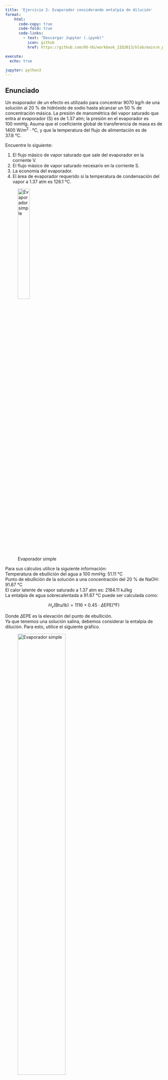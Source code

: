 ```yaml
---
title: 'Ejercicio 2: Evaporador considerando entalpía de dilución'
format:
    html: 
      code-copy: true
      code-fold: true
      code-links: 
        - text: "Descargar Jupyter (.ipynb)"
          icon: github
          href: https://github.com/OO-UU/workbook_IIQ2013/blob/main/e_prop/08_evaporadores/jupyter/e08_2.ipynb

execute: 
  echo: true

jupyter: python3
---
```


## Enunciado

Un evaporador de un efecto es utilizado para concentrar $9070~\text{kg/h}$ de una solución al $20~\%$ de hidróxido de sodio hasta alcanzar un $50~\%$ de concentración másica. La presión de manométrica del vapor saturado que entra al evaporador ($\text{S}$) es de $1.37~\text{atm}$; la presión en el evaporador es $100~\text{mmHg}$. Asuma que el coeficiente global de transferencia de masa es de $1400~\text{W/m}^2\cdot\text{°C}$, y que la temperatura del flujo de alimentación es de $37.8~\text{°C}$.

Encuentre lo siguiente:

1. El flujo másico de vapor saturado que sale del evaporador en la corriente $\text{V}$.
2. El flujo másico de vapor saturado necesario en la corriente $\text{S}$.
3. La economía del evaporador.
4. El área de evaporador requerido si la temperatura de condensación del vapor a $1.37~\text{atm}$ es $126.1~\text{°C}$.

![Evaporador simple](./images/img08_2-1.png){width="30%"}

Para sus cálculos utilice la siguiente información:\
Temperatura de ebullición del agua a $100~\text{mmHg}$: $51.11~\text{°C}$\
Punto de ebullición de la solución a una concentración del $20~\%$ de NaOH: $91.67~\text{°C}$\
El calor latente de vapor saturado a $1.37~\text{atm}$ es: $2184.11~\text{kJ/kg}$\
La entalpía de agua sobrecalentada a $91.67~\text{°C}$ puede ser calculada como:

$$
H_v \text{(Btu/lb)} = 1116+0.45\cdot\Delta\text{EPE}\text{(°F)}
$$

Donde $\Delta\text{EPE}$ es la elevación del punto de ebullición.\
Ya que tenemos una solución salina, debemos considerar la entalpía de dilución. Para esto, utilice el siguiente gráfico.

![Evaporador simple](./images/img08_2-2.png){width="60%"}

## Solución

<button class="btn btn-success" data-bs-toggle="collapse" href="#e08_2-sol" aria-expanded="false">Mostrar solución</button>

::: {#e08_2-sol .collapse .multi-collapse}

### Inciso 1

```python
import handcalcs.render
handcalcs.set_option("custom_symbols",{"dEPE": "\Delta EPE", "dotm": "\dot m", "lambda": "\lambda", "Tebs": "T^eb", "dT": "\Delta T"})
handcalcs.set_option("latex_block_start", "$$")
handcalcs.set_option("latex_block_end", "$$")
```

Se debe cumplir la conservación de masa, tal que

$$
w_F\cdot F = w_L\cdot L
$$

```python
%%render params
dotm_F = 9070 #kg/h
w_F = 0.2 
w_L = 0.5
```

```python
%%render short
dotm_L = dotm_F*(w_F/w_L) #kg/h
```

Por balance de masa se despeja $\dot{m}_V$.

```python
%%render short 0
dotm_V = dotm_F-dotm_L #kg/h
```

### Inciso 2

Se debe despejar $\dot{m}_s$ a partir del balance de energía.

$$
\dot{m}_s\cdot\lambda_s = \dot{m}_v\cdot H_v + \dot{m}_L\cdot H_L - \dot{m}_F\cdot H_F
$$

```python
%%render params
Tebs_sol = 91.67 #$^\circ$C
Tebs_w = 51.11 #$^\circ$C
lambda_s = 2184.11 #kJ/kg
```

Por definición, el $\Delta\text{EPE}$ es la diferencia entre las temperaturas de ebullición de la solución y el agua pura. Ya que la fórmula para $H_v$ se encuentra en función de la temperatura en Farenheit, hacemos el cambio de unidades.

```python
%%render short 0
Tebs_solF = Tebs_sol*9/5 +32 #$^\circ$F
Tebs_wF = Tebs_w*9/5 +32 #$^\circ$F
dEPE = Tebs_solF-Tebs_wF #$^\circ$F
H_V = 1116+0.45*dEPE #Btu/lb
```

Las otras entalpías las encontramos de forma gráfica:\
$H_F:~20~\%~\text{sólidos a}~100~\text{°F}$ $\rightarrow$ $55~\text{Btu/lb}$ \
$H_L:~50~\%~\text{sólidos a}~197~\text{°F}$ $\rightarrow$ $221~\text{Btu/lb}$

```python
%%render short
H_V = 1149*2.326 # kJ/kg
H_F = 55*2.326 # kJ/kg
H_L = 221*2.326 # kJ/kg
```

```python
%%render long
q = dotm_V*H_V + dotm_L*H_L - dotm_F*H_F # kJ/h
dotm_s = q/lambda_s #kg/h
```

### Inciso 3

```python
%%render 2
E = dotm_V/dotm_s #kg/kg
```

### Inciso 4

La ecuación de diseño de un evaporador será:

$$
q = U\cdot A\cdot\Delta T
$$

Donde la diferencia de temperaturas $\Delta T$ será la temperatura en el flujo de vapor $\text{S}$ y la temperatura de ebullición de la solución en el evaporador.

```python
%%render long
U = 1400 #W/m$^2\cdot^\circ$C
q = q*(1000/3600) #W
dT = 126.1-91.67
A = q/(U*dT) #m$^2$
```

:::